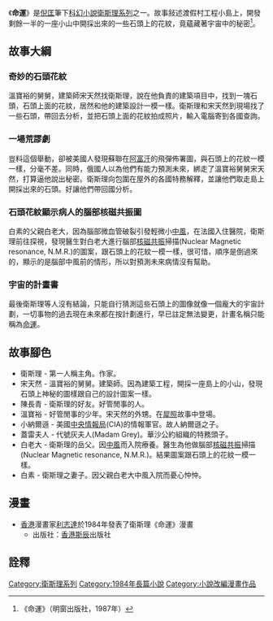 {{Infobox book
|書名      = 命運
|圖像      = File:小說《命運》封面.jpg
|圖像說明   = 《命運》封面
|作者      = 衛斯理
|原名      = 
|中文書名   = 
|譯者      = 
|插圖      = 
|封面設計   = 
|出版地     = 香港
|語言      = 中文
|系列      = 衛斯理系列
|題材      = 
|類型      = 流行文學
|出版者     = 明窗出版社
|出版日期   = 
|中文版    = 
|媒介      = 
|頁數      = 271
|開本      = 
|isbn      = 9628993321
|oclc      = 
|杜威十進制圖書分類法    = 800
|美國國會圖書館圖書分類法 = 
|上一部作品  = [[犀照_(小說)|犀照]]
|下一部作品  = [[異寶|異寶]]
|引用       = 
|被引用     = 
}}

《'''命運'''》是[[倪匡|倪匡]]筆下[[科幻小說|科幻小說]][[衛斯理系列|衛斯理系列]]之一。故事敍述渡假村工程小島上，開發剩餘一半的一座小山中開採出來的一些石頭上的花紋，竟蘊藏著宇宙中的秘密<ref>《命運》（明窗出版社，1987年）</ref>。

==故事大綱==
===奇妙的石頭花紋===
溫寶裕的舅舅，建築師宋天然找衛斯理，說在他負責的建築項目中，找到一塊石頭，石頭上面的花紋，居然和他的建築設計一模一樣。衛斯理和宋天然到現場找了一些石頭，帶回去分析，並把石頭上面的花紋拍成照片，輸入電腦寄到各國查詢。
===一場荒謬劇===
豈料這個舉動，卻被美國人發現蘇聯在[[阿富汗|阿富汗]]的飛彈佈署圖，與石頭上的花紋一模一樣，分毫不差。同時，俄國人以為他們有能力預測未來，綁走了溫寶裕舅舅宋天然，打算逼他說出秘密。衛斯理向包圍在屋外的各國特務解釋，並讓他們取走島上開採出來的石頭。好讓他們帶回國分析。

===石頭花紋顯示病人的腦部核磁共振圖===
白素的父親白老大，因為腦部微血管破裂引發輕微小[[中風|中風]]，在法國入住醫院，衛斯理前往探視，發現醫生對白老大進行腦部[[核磁共振|核磁共振]]掃描(Nuclear Magnetic resonance, N.M.R.)的圖案，跟石頭上的花紋一模一樣，很可惜，順序是倒過來的，顯示的是腦部中風前的情形，所以對預測未來病情沒有幫助。

===宇宙的計畫書===
最後衛斯理等人沒有結論，只能自行猜測這些石頭上的圖像就像一個龐大的宇宙計劃，一切事物的過去現在未來都在按計劃進行，早已註定無法變更，計畫名稱只能稱為[[命運|命運]]。
==故事腳色==
*衛斯理 - 第一人稱主角。作家。
*宋天然 - 溫寶裕的舅舅。建築師。因為建築工程，開採一座島上的小山，發現石頭上神秘的圖樣跟自己的設計圖案一樣。
*陳長青  - 衛斯理的好友。好管閒事的人。
*溫寶裕 - 好管閒事的少年。宋天然的外甥。在[[犀照|犀照]]故事中登場。
*小納爾遜 - 美國[[中央情報局|中央情報局]](CIA)的情報軍官。故人納爾遜之子。
*蓋雷夫人 - 代號灰夫人(Madam Grey)。華沙公約組織的特務頭子。
*白老大 - 衛斯理的岳父。因[[中風|中風]]而入院療養。醫生為他做腦部[[核磁共振|核磁共振]]掃描(Nuclear Magnetic resonance, N.M.R.)。結果圖案跟石頭上的花紋一模一樣。
*白素 - 衛斯理之妻子。因父親白老大中風入院而憂心忡忡。

== 漫畫 ==
*[[香港|香港]]漫畫家[[利志達|利志達]]於1984年發表了衛斯理《命運》漫畫
**出版社：[[香港|香港]][[斯辰|斯辰]]出版社

==詮釋==
<div class="references-small">
<references />
</div>


{{s-start}}
{{s-bef | before=055 [[犀照_(小說)|犀照]]}}
{{s-ttl | title=衛斯理系列（按編號） | years=056 }}
{{s-aft | after=057 [[異寶|異寶]]}}
{{s-bef | before=[[犀照_(小說)|犀照]]}}
{{s-ttl | title=衛斯理系列（按連載時序） | years=1984年5月10日至1984年7月10日 }}
{{s-aft | after=[[十七年_(小說)|十七年]]}}
{{end box}}

{{衛斯理系列}}
[[Category:衛斯理系列|Category:衛斯理系列]]
[[Category:1984年長篇小說|Category:1984年長篇小說]]
[[Category:小說改編漫畫作品|Category:小說改編漫畫作品]]